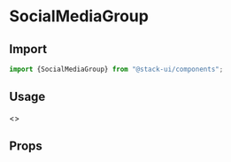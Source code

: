  

<Meta title="Components/SocialMediaGroup" component="SocialMediaGroup" />

<Story name="Import" />

# SocialMediaGroup

## Import

```jsx
import {SocialMediaGroup} from "@stack-ui/components";
```
## Usage

<Preview withToolbar>
    <Story name="Usage">
        <>
        <Row>
            <Col xl="4">
                <Box display='flex' justifyContent='space-evenly' >
                <SocialMediaGroup iconType="facebook" url="https://www.facebook.com/"  isRound color="#2196f3" size="22px" />
                <SocialMediaGroup iconType="facebook" url="https://www.facebook.com/" color="#2196f3" size="22px" />
                <SocialMediaGroup iconType="facebook" url="https://www.facebook.com/"  isRound bgColor="#2196f3" size="22px" />
                </Box>
            </Col>
            <Col xl="4">
             <Box display='flex' justifyContent='space-evenly' >
            <SocialMediaGroup iconType="twitter" url="https://twitter.com/login?lang=en" isRound color="#55ACEE" size="22px" />
            <SocialMediaGroup iconType="twitter" url="https://www.facebook.com/" color="#55ACEE" size="22px" />
            <SocialMediaGroup iconType="whatsApp" url="https://www.whatsapp.com/?lang=en" isRound color="#69b73a" size="22px" />
            <SocialMediaGroup iconType="share" url="" isRound color="#673AB7" size="22px" />
            </Box>
            </Col>
             <Col xl="4">
              <Box display='flex' justifyContent='space-evenly' >
            <SocialMediaGroup iconType="linkedIn" url="https://www.facebook.com/"  color="#007bb5" size="22px" />
            <SocialMediaGroup iconType="youTube" url="https://www.facebook.com/"  color="#2196f3" size="22px" />
            <SocialMediaGroup iconType="instaGram" url="https://www.facebook.com/" isRound color="#2196f3" size="22px" />
            <SocialMediaGroup iconType="google" url="https://www.facebook.com/" isRound color="#dd4b39" size="22px" />
            <SocialMediaGroup iconType="pInterest" url="https://www.facebook.com/"  size="22px" />
             </Box>
            </Col>
            </Row>
            <Row>
            <Col xl="12">
             <Box display='flex' justifyContent='space-evenly' >
            <SocialMediaGroup facebook url="https://www.facebook.com/"  color="#2196f3" size="22px" />
            <SocialMediaGroup twitter url="https://www.facebook.com/" color="#55ACEE" size="22px" />
            <SocialMediaGroup facebook url="https://www.facebook.com/" bgColor="#3B5998" isRound size="22px" />
            </Box>
            </Col>
            </Row>
        </>
    </Story>
</Preview>

<Story name="Props" />

## Props

<Props of={SocialMediaTypes} />